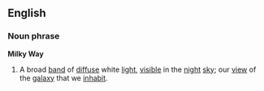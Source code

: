 ==English==
===Noun phrase===
'''Milky Way'''
# A broad [[band]] of [[diffuse]] white [[light]], [[visible]] in the [[night]] [[sky]]; our [[view]] of the [[galaxy]] that we [[inhabit]].